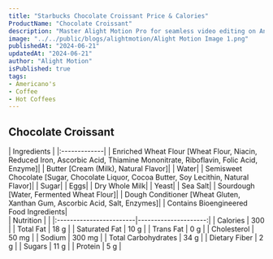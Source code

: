 ```yaml
---
title: "Starbucks Chocolate Croissant Price & Calories"
ProductName: "Chocolate Croissant"
description: "Master Alight Motion Pro for seamless video editing on Android, iOS, and Tablets with our ultimate guide, unlocking advanced features and elevating your skills in 2024!"
image: "../../public/blogs/alightmotion/Alight Motion Image 1.png"
publishedAt: "2024-06-21"
updatedAt: "2024-06-21"
author: "Alight Motion"
isPublished: true
tags:
- Americano's
- Coffee
- Hot Coffees   
---
```


 
## Chocolate Croissant 
  
<div className="tables-container">
  <div className="table-wrapper">
    | Ingredients  |  
    |:-------------|
    | Enriched Wheat Flour [Wheat Flour, Niacin, Reduced Iron, Ascorbic Acid, Thiamine Mononitrate, Riboflavin, Folic Acid, Enzyme]|
    | Butter [Cream (Milk), Natural Flavor]| 
    | Water| 
    | Semisweet Chocolate [Sugar, Chocolate Liquor, Cocoa Butter, Soy Lecithin, Natural Flavor]| 
    | Sugar| 
    | Eggs| 
    | Dry Whole Milk| 
    | Yeast| 
    | Sea Salt| 
    | Sourdough [Water, Fermented Wheat Flour]| 
    | Dough Conditioner [Wheat Gluten, Xanthan Gum, Ascorbic Acid, Salt, Enzymes]| 
    | Contains Bioengineered Food Ingredients| 
  </div>
  <div className="table-wrapper">
    | Nutrition               |                      |  
    |:------------------------|---------------------:|
    | Calories                | 300                  |
    | Total Fat               | 18 g                 |
    | Saturated Fat           | 10 g                 |
    | Trans Fat               | 0 g                  |
    | Cholesterol             | 50 mg                |
    | Sodium                  | 300 mg               |
    | Total Carbohydrates     | 34 g                 |
    | Dietary Fiber           | 2 g                  |
    | Sugars                  | 11 g                 |
    | Protein                 | 5 g                  |
  </div>
</div>
<style jsx>{`
  .tables-container {
    display: flex;
    flex-direction: row;
    gap: 30px;
  }
  .table-wrapper {
    width: 500px; /* Adjust as needed */
  }
  @media (max-width: 768px) {
    .tables-container {
      flex-direction: column;
      gap: 0px; /* Adjust as needed */
    }
    .table-wrapper {
      width: 100%; /* Adjust as needed */
    }
  }
`}</style>
